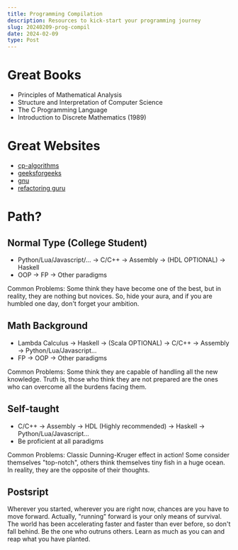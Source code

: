 ```yaml
---
title: Programming Compilation
description: Resources to kick-start your programming journey
slug: 20240209-prog-compil
date: 2024-02-09
type: Post
---
```


# Great Books

- Principles of Mathematical Analysis
- Structure and Interpretation of Computer Science
- The C Programming Language
- Introduction to Discrete Mathematics (1989)

# Great Websites

- [cp-algorithms](https://cp-algorithms.com)
- [geeksforgeeks](https://www.geeksforgeeks.org)
- [gnu](https://www.gnu.org)
- [refactoring guru](https://refactoring.guru)

# Path?

## Normal Type (College Student)

- Python/Lua/Javascript/... -> C/C++ -> Assembly -> (HDL OPTIONAL) -> Haskell
- OOP -> FP -> Other paradigms

Common Problems: Some think they have become one of the best, but in reality, they are nothing but
novices. So, hide your aura, and if you are humbled one day, don't forget your ambition.

## Math Background

- Lambda Calculus -> Haskell -> (Scala OPTIONAL) -> C/C++ -> Assembly -> Python/Lua/Javascript...
- FP -> OOP -> Other paradigms

Common Problems: Some think they are capable of handling all the new knowledge. Truth is, those who
think they are not prepared are the ones who can overcome all the burdens facing them.

## Self-taught

- C/C++ -> Assembly -> HDL (Highly recommended) -> Haskell -> Python/Lua/Javascript...
- Be proficient at all paradigms

Common Problems: Classic Dunning-Kruger effect in action! Some consider themselves "top-notch", others
think themselves tiny fish in a huge ocean. In reality, they are the opposite of their thoughts.

## Postsript

Wherever you started, wherever you are right now, chances are you have to move forward. Actually, "running" forward is
your only means of survival. The world has been accelerating faster and faster than ever before, so don't
fall behind. Be the one who outruns others. Learn as much as you can and reap what you have planted.
